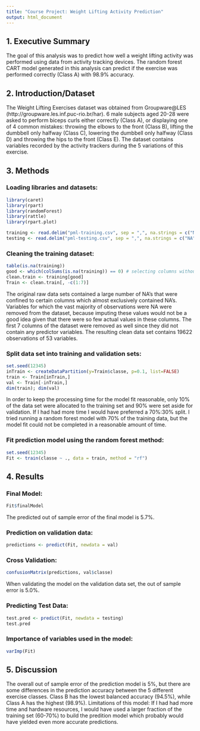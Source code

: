 ```yaml
---
title: "Course Project: Weight Lifting Activity Prediction"
output: html_document
---
```


## 1. Executive Summary
The goal of this analysis was to predict how well a weight lifting activity was performed using data from activity tracking devices. The random forest CART model generated in this analysis can predict if the exercise was performed correctly (Class A) with 98.9% accuracy.

## 2. Introduction/Dataset
The Weight Lifting Exercises dataset was obtained from Groupware@LES (http://groupware.les.inf.puc-rio.br/har).
6 male subjects aged 20-28 were asked to perform biceps curls either correctly (Class A), or displaying one of 4 common mistakes: throwing the elbows to the front (Class B), lifting the dumbbell only halfway (Class C), lowering the dumbbell only halfway (Class D) and throwing the hips to the front (Class E). The dataset contains variables recorded by the activity trackers during the 5 variations of this exercise. 

## 3. Methods
### Loading libraries and datasets:
```r
library(caret)
library(rpart)
library(randomForest)
library(rattle)
library(rpart.plot)

training <- read.delim("pml-training.csv", sep = ",", na.strings = c("NA", "#DIV/0!"))
testing <- read.delim("pml-testing.csv", sep = ",", na.strings = c("NA", "#DIV/0!"))
```
### Cleaning the training dataset:
```r
table(is.na(training))
good <- which(colSums(is.na(training)) == 0) # selecting columns without NA's
clean.train <- training[good]
Train <- clean.train[, -c(1:7)]
```
The original raw data sets contained a large number of NA's that were confined to certain columns which almost exclusively contained NA's. Variables for which the vast majority of observations were NA were removed from the dataset, because imputing these values would not be a good idea given that there were so few actual values in these columns. The first 7 columns of the dataset were removed as well since they did not contain any predictor variables. The resulting clean data set contains 19622 observations of 53 variables.  

### Split data set into training and validation sets:
```r
set.seed(12345)
inTrain <- createDataPartition(y=Train$classe, p=0.1, list=FALSE)
train <- Train[inTrain,]
val <- Train[-inTrain,]
dim(train); dim(val)
```
In order to keep the processing time for the model fit reasonable, only 10% of the data set were allocated to the training set and 90% were set aside for validation. If I had had more time I would have preferred a 70%:30% split. I tried running a random forest model with 70% of the training data, but the model fit could not be completed in a reasonable amount of time.

### Fit prediction model using the random forest method:
```r
set.seed(12345)
Fit <- train(classe ~ ., data = train, method = "rf")
```

## 4. Results

### Final Model:
```r
Fit$finalModel
```
The predicted out of sample error of the final model is 5.7%.

### Prediction on validation data:
```r
predictions <- predict(Fit, newdata = val)
```

### Cross Validation:
```r
confusionMatrix(predictions, val$classe)
```
When validating the model on the validation data set, the out of sample error is 5.0%. 

### Predicting Test Data:
```r
test.pred <- predict(Fit, newdata = testing)
test.pred
```

### Importance of variables used in the model:
```r
varImp(Fit)
```

## 5. Discussion
The overall out of sample error of the prediction model is 5%, but there are some differences in the prediction accuracy between the 5 different exercise classes. Class B has the lowest balanced accuracy (94.5%), while Class A has the highest (98.9%).
Limitations of this model: If I had had more time and hardware resources, I would have used a larger fraction of the training set (60-70%) to build the predition model which probably would have yielded even more accurate predictions.

